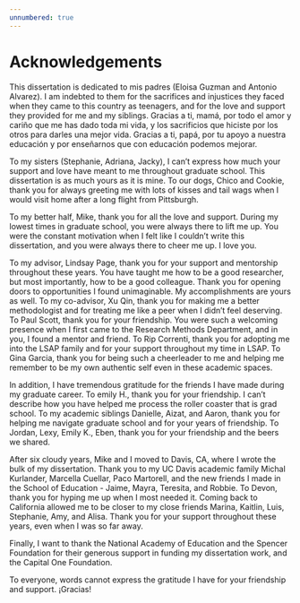 ```yaml
---
unnumbered: true
---
```


# Acknowledgements

This dissertation is dedicated to mis padres (Eloisa Guzman and Antonio Alvarez). I am indebted to them for the sacrifices and injustices they faced when they came to this country as teenagers, and for the love and support they provided for me and my siblings. Gracias a ti, mamá, por todo el amor y cariño que me has dado toda mi vida, y los sacrificios que hiciste por los otros para darles una mejor vida. Gracias a ti, papá, por tu apoyo a nuestra educación y por enseñarnos que con educación podemos mejorar.

To my sisters (Stephanie, Adriana, Jacky), I can't express how much your support and love have meant to me throughout graduate school. This dissertation is as much yours as it is mine. To our dogs, Chico and Cookie, thank you for always greeting me with lots of kisses and tail wags when I would visit home after a long flight from Pittsburgh.

To my better half, Mike, thank you for all the love and support. During my lowest times in graduate school, you were always there to lift me up. You were the constant motivation when I felt like I couldn't write this dissertation, and you were always there to cheer me up. I love you.

To my advisor, Lindsay Page, thank you for your support and mentorship throughout these years. You have taught me how to be a good researcher, but most importantly, how to be a good colleague. Thank you for opening doors to opportunities I found unimaginable. My accomplishments are yours as well. To my co-advisor, Xu Qin, thank you for making me a better methodologist and for treating me like a peer when I didn't feel deserving. To Paul Scott, thank you for your friendship. You were such a welcoming presence when I first came to the Research Methods Department, and in you, I found a mentor and friend. To Rip Correnti, thank you for adopting me into the LSAP family and for your support throughout my time in LSAP. To Gina Garcia, thank you for being such a cheerleader to me and helping me remember to be my own authentic self even in these academic spaces.

In addition, I have tremendous gratitude for the friends I have made during my graduate career. To emily H., thank you for your friendship. I can't describe how you have helped me process the roller coaster that is grad school. To my academic siblings Danielle, Aizat, and Aaron, thank you for helping me navigate graduate school and for your years of friendship. To Jordan, Lexy, Emily K., Eben, thank you for your friendship and the beers we shared.

After six cloudy years, Mike and I moved to Davis, CA, where I wrote the bulk of my dissertation. Thank you to my UC Davis academic family Michal Kurlander, Marcella Cuellar, Paco Martorell, and the new friends I made in the School of Education - Jaime, Mayra, Teresita, and Robbie. To Devon, thank you for hyping me up when I most needed it. Coming back to California allowed me to be closer to my close friends Marina, Kaitlin, Luis, Stephanie, Amy, and Alisa. Thank you for your support throughout these years, even when I was so far away.

Finally, I want to thank the National Academy of Education and the Spencer Foundation for their generous support in funding my dissertation work, and the Capital One Foundation.

To everyone, words cannot express the gratitude I have for your friendship and support. ¡Gracias!





